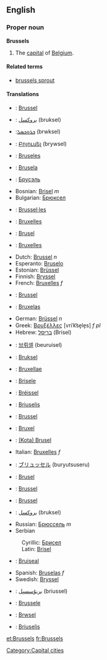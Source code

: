 ==English==

===Proper noun===
{{wikipedia}}
'''Brussels'''
#The [[capital]] of [[Belgium]].

====Related terms====
*[[brussels sprout]]

====Translations====
{{top}}
*{{af}}: [[Brussel]]
*{{ar}}: [[بروكسل]] (bruksel)
*{{arc}}:[[ܒܪܘܟܣܠ]] (brwksel)
*{{hy}}: [[Բրյուսել]] (brywsel)
*{{ast}}: [[Bruseles]]
*{{eu}}: [[Brusela]]
*{{be}}: [[Брусэль]]
*Bosnian: [[Brisel]] ''m''
*Bulgarian: [[Брюксел]]
*{{ca}}: [[Brussel·les]]
*{{hr}}: [[Bruxelles]]
*{{cs}}: [[Brusel]]
*{{da}}: [[Bruxelles]]
*Dutch: [[Brussel]] ''n''
*Esperanto: [[Bruselo]]
*Estonian: [[Brüssel]]
*Finnish: [[Bryssel]]
*French: [[Bruxelles]] ''f''
*{{fy}}: [[Brussel]]
*{{gl}}: [[Bruxelas]]
*German: [[Brüssel]] ''n''
*Greek: [[Βρυξέλλες]] [vriˈk͡se̞le̞s] ''f pl''
*Hebrew: [[בריסל]] (Brisel)
*{{ko}}: [[브뤼셀]] (beuruisel)
*{{ku}}: [[Bruksel]]
*{{la}}: [[Bruxellae]]
*{{lv}}: [[Brisele]]
*{{lb}}: [[Bréissel]]
*{{lt}}: [[Briuselis]]
*{{li}}: [[Brussel]]
*{{io}}: [[Bruxel]]
*{{id}}: [[(Kota) Brusel]]
*Italian: [[Bruxelles]] ''f''
{{mid}}
*{{ja}}: [[ブリュッセル]] (buryutsuseru)
*{{jv}}: [[Brusel]]
*{{no}}: [[Brussel]]
*{{nn}}: [[Brussel]]
*{{fa}}: [[بروکسل]] (bruksel)
*Russian: [[Брюссель]] ''m''
*Serbian
:Cyrillic: [[Брисел]] {{m}}
:Latin: [[Brisel#Serbian|Brisel]] {{m}}
*{{gd}}: [[Bruiseal]]
*Spanish: [[Bruselas]] ''f''
*Swedish: [[Bryssel]]
*{{ug}}: [[بريۇسسېل]] (briussel)
*{{wa}}: [[Brussele]]
*{{cy}}: [[Brwsel]]
*{{bat-smg}}: [[Briuselis]]
{{bottom}}

[[Category:Capital cities]]

[[et:Brussels]]
[[fr:Brussels]]